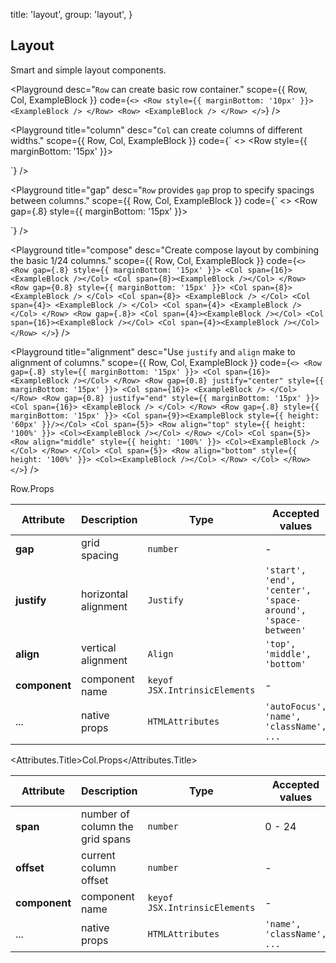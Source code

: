 
  title: 'layout',
  group: 'layout',
}

## Layout

Smart and simple layout components.

<Playground
  desc="`Row` can create basic row container."
  scope={{ Row, Col, ExampleBlock }}
  code={`
<>
  <Row style={{ marginBottom: '10px' }}> <ExampleBlock /> </Row>
  <Row> <ExampleBlock /> </Row>
</>
`}
/>

<Playground
  title="column"
  desc="`Col` can create columns of different widths."
  scope={{ Row, Col, ExampleBlock }}
  code={`
<>
  <Row style={{ marginBottom: '15px' }}>
    <Col><ExampleBlock plain={2} /></Col>
    <Col><ExampleBlock plain={4} /></Col>
  </Row>

  <Row>
    <Col span={8}><ExampleBlock plain={2} /></Col>
    <Col><ExampleBlock plain={4} /></Col>
  </Row>
</>
`} />

<Playground
  title="gap"
  desc="`Row` provides `gap` prop to specify spacings between columns."
  scope={{ Row, Col, ExampleBlock }}
  code={`
<>
  <Row gap={.8} style={{ marginBottom: '15px' }}>
    <Col><ExampleBlock /></Col>
    <Col><ExampleBlock /></Col>
    <Col><ExampleBlock /></Col>
  </Row>

  <Row gap={.8}>
    <Col><ExampleBlock /></Col>
    <Col><ExampleBlock /></Col>
    <Col><ExampleBlock /></Col>
  </Row>
</>
`} />

<Playground
  title="compose"
  desc="Create compose layout by combining the basic 1/24 columns."
  scope={{ Row, Col, ExampleBlock }}
  code={`
<>
  <Row gap={.8} style={{ marginBottom: '15px' }}>
    <Col span={16}><ExampleBlock /></Col>
    <Col span={8}><ExampleBlock /></Col>
  </Row>
  <Row gap={0.8} style={{ marginBottom: '15px' }}>
    <Col span={8}>
      <ExampleBlock />
    </Col>
    <Col span={8}>
      <ExampleBlock />
    </Col>
    <Col span={4}>
      <ExampleBlock />
    </Col>
    <Col span={4}>
      <ExampleBlock />
    </Col>
  </Row>
  <Row gap={.8}>
    <Col span={4}><ExampleBlock /></Col>
    <Col span={16}><ExampleBlock /></Col>
    <Col span={4}><ExampleBlock /></Col>
  </Row>
</>
`}
/>

<Playground
  title="alignment"
  desc="Use `justify` and `align` make to alignment of columns."
  scope={{ Row, Col, ExampleBlock }}
  code={`
<>
  <Row gap={.8} style={{ marginBottom: '15px' }}>
    <Col span={16}><ExampleBlock /></Col>
  </Row>
  <Row gap={0.8} justify="center" style={{ marginBottom: '15px' }}>
    <Col span={16}>
      <ExampleBlock />
    </Col>
  </Row>
  <Row gap={0.8} justify="end" style={{ marginBottom: '15px' }}>
    <Col span={16}>
      <ExampleBlock />
    </Col>
  </Row>
  <Row gap={.8} style={{ marginBottom: '15px' }}>
    <Col span={9}><ExampleBlock style={{ height: '60px' }}/></Col>
    <Col span={5}>
      <Row align="top" style={{ height: '100%' }}>
        <Col><ExampleBlock /></Col>
      </Row>
    </Col>
    <Col span={5}>
      <Row align="middle" style={{ height: '100%' }}>
        <Col><ExampleBlock /></Col>
      </Row>
    </Col>
    <Col span={5}>
      <Row align="bottom" style={{ height: '100%' }}>
        <Col><ExampleBlock /></Col>
      </Row>
    </Col>
  </Row>
</>
`}
/>

<Attributes edit="/pages/en-us/components/layout.mdx">
<Attributes.Title>Row.Props</Attributes.Title>

| Attribute     | Description          | Type                          | Accepted values                                             | Default |
| ------------- | -------------------- | ----------------------------- | ----------------------------------------------------------- | ------- |
| **gap**       | grid spacing         | `number`                      | -                                                           | 0       |
| **justify**   | horizontal alignment | `Justify`                     | `'start', 'end', 'center', 'space-around', 'space-between'` | `start` |
| **align**     | vertical alignment   | `Align`                       | `'top', 'middle', 'bottom'`                                 | `top`   |
| **component** | component name       | `keyof JSX.IntrinsicElements` | -                                                           | `div`   |
| ...           | native props         | `HTMLAttributes`              | `'autoFocus', 'name', 'className', ...`                     | -       |

<Attributes.Title>Col.Props</Attributes.Title>

| Attribute     | Description                     | Type                          | Accepted values            | Default |
| ------------- | ------------------------------- | ----------------------------- | -------------------------- | ------- |
| **span**      | number of column the grid spans | `number`                      | 0 - 24                     | 24      |
| **offset**    | current column offset           | `number`                      | -                          | 0       |
| **component** | component name                  | `keyof JSX.IntrinsicElements` | -                          | `div`   |
| ...           | native props                    | `HTMLAttributes`              | `'name', 'className', ...` | -       |

</Attributes>

